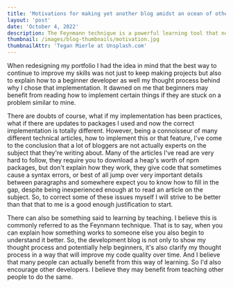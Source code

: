 ```yaml
---
title: 'Motivations for making yet another blog amidst an ocean of other development blogs'
layout: 'post'
date: 'October 4, 2022'
description: The Feynmann technique is a powerful learning tool that not only benefits the person teaching, but also someone that is learning.
thumbnail: /images/blog-thumbnails/motivation.jpg
thumbnailAttr: 'Tegan Mierle at Unsplash.com'
---
```

When redesigning my portfolio I had the idea in mind that the best way to continue to improve my skills was not just to keep making projects but also to explain how to a beginner developer as well my thought process behind why I chose that implementation. It dawned on me that beginners may benefit from reading how to implement certain things if they are stuck on a problem similar to mine. 

There are doubts of course, what if my implementation has been practices, what if there are updates to packages I used and now the correct implementation is totally different. However, being a connoisseur of many different technical articles, how to implement this or that feature, I've come to the conclusion that a lot of bloggers are not actually experts on the subject that they're writing about. Many of the articles I've read are very hard to follow, they require you to download a heap's worth of npm packages, but don't explain how they work, they give code that sometimes cause a syntax errors, or best of all jump over very important details between paragraphs and somewhere expect you to know how to fill in the gap, despite being inexperienced enough at to read an article on the subject. So, to correct some of these issues myself I will strive to be better than that that to me is a good enough justification to start. 

There can also be something said to learning by teaching. I believe this is commonly referred to as the Feynmann technique. That is to say, when you can explain how something works to someone else you also begin to understand it better. So, the development blog is not only to show my thought process and potentially help beginners, it's also clarify my thought process in a way that will improve my code quality over time. And I believe that many people can actually benefit from this way of learning. So I'd also encourage other developers. I believe they may benefit from teaching other people to do the same.